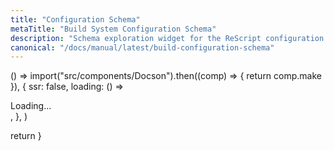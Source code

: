 ```yaml
---
title: "Configuration Schema"
metaTitle: "Build System Configuration Schema"
description: "Schema exploration widget for the ReScript configuration file"
canonical: "/docs/manual/latest/build-configuration-schema"
---
```



  () =>
    import("src/components/Docson").then((comp) => {
      return comp.make
    }),
  {
    ssr: false,
    loading: () => <div> Loading... </div>,
  },
)

  return <Docson tag="9.0.0" />
}
